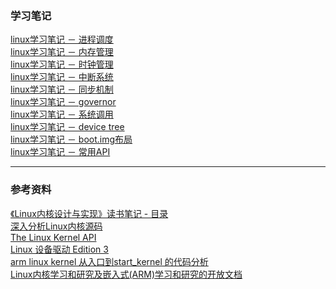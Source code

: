 === 学习笔记 ===
[[linux学习笔记 － 进程调度]]</BR>
[[linux学习笔记 － 内存管理]]</BR>
[[linux学习笔记 － 时钟管理]]</BR>
[[linux学习笔记 － 中断系统]]</BR>
[[linux学习笔记 － 同步机制]]</BR>
[[linux学习笔记 － governor]]</BR>
[[linux学习笔记 － 系统调用]]<BR>
[[linux学习笔记 － device tree]]</BR>
[[linux学习笔记 － boot.img布局]]</BR>
[[linux学习笔记 － 常用API]]<BR>

----
=== 参考资料 ===
[[http://www.cnblogs.com/wang_yb/p/3514730.html|《Linux内核设计与实现》读书笔记 - 目录]]</BR>
[[http://oss.org.cn/kernel-book/|深入分析Linux内核源码]]</BR>
[[http://oss.org.cn/ossdocs/gnu_linux/kernel-api/|The Linux Kernel API]]</BR>
[[http://oss.org.cn/kernel-book/ldd3/index.html|Linux 设备驱动 Edition 3]]</BR>
[[http://bbs.chinaunix.net/thread-2039668-1-1.html|arm linux kernel 从入口到start_kernel 的代码分析]]</BR>
[[http://lli_njupt.0fees.net/index.html|Linux内核学习和研究及嵌入式(ARM)学习和研究的开放文档]]</BR>

